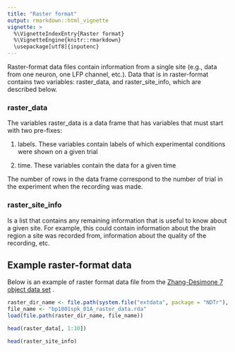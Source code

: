 ```yaml
---
title: "Raster format"
output: rmarkdown::html_vignette
vignette: >
  %\VignetteIndexEntry{Raster format}
  %\VignetteEngine{knitr::rmarkdown}
  \usepackage[utf8]{inputenc}
---
```



Raster-format data files contain information from a single site (e.g., data from one neuron, one LFP channel, etc.). Data that is in raster-format contains two variables: raster_data, and raster_site_info, which are described below.


### raster_data

The variables raster_data is a data frame that has variables that must start with two pre-fixes:

1. labels.  These variables contain labels of which experimental conditions were shown on a given trial

2. time.  These variables contain the data for a given time

The number of rows in the data frame correspond to the number of trial in the experiment when the recording was made.


### raster_site_info

Is a list that contains any remaining information that is useful to know about a given site. For example, this could contain information about the brain region a site was recorded from, information about the quality of the recording, etc.



## Example raster-format data

Below is an example of raster format data file from the [Zhang-Desimone 7 object data set](Zhang_Desimone_7_object_dataset.html) .


```r

raster_dir_name <- file.path(system.file("extdata", package = "NDTr"), "Zhang_Desimone_7object_raster_data_rda")
file_name <- "bp1001spk_01A_raster_data.rda"
load(file.path(raster_dir_name, file_name))

head(raster_data[, 1:10])

head(raster_site_info)


```










